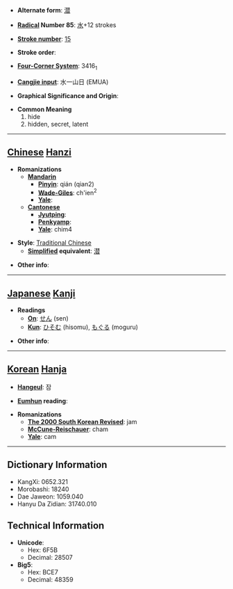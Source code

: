 * '''Alternate form''': [[潜]]

* '''[[Wiktionary:Chinese radical index| Radical]] Number 85''': [[Wiktionary:Chinese radical index 水|水]]+12 strokes

* '''[[Wiktionary:Chinese total strokes index|Stroke number]]''': [[Wiktionary:Chinese total strokes index 15|15]]

* '''Stroke order''': 

* '''[[Wiktionary:Chinese four corner index|Four-Corner System]]''': 3416<sub>1</sub>

* '''[[Wiktionary:Chinese Cangjie index|Cangjie input]]''': 水一山日 (EMUA)

* '''Graphical Significance and Origin''': 

* '''Common Meaning'''
*#hide
*# hidden, secret, latent


----

== [[Chinese]] [[Hanzi]] ==

* '''Romanizations'''
** '''[[Mandarin]]'''
*** '''[[Pinyin]]''': qián (qian2)
*** '''[[Wade-Giles]]''': ch'ien<sup>2</sup>
*** '''[[Yale]]''': 
** '''[[Cantonese]]'''
*** '''[[Jyutping]]''':
*** '''[[Penkyamp]]''': 
*** '''[[Yale]]''': chim4

* '''Style''': [[Traditional Chinese]] 
** '''[[Simplified Chinese|Simplified]] equivalent''': [[潜]]

* '''Other info''': 

----

== [[Japanese]] [[Kanji]] ==

* '''Readings'''
** '''[[On]]''': [[せん]] (sen)
** '''[[Kun]]''': [[ひそむ]] (hisomu), [[もぐる]] (moguru)

* '''Other info''':  

----

== [[Korean]] [[Hanja]] ==

* '''[[Hangeul]]''': 잠

* '''[[Eumhun]] reading''': 

* '''Romanizations'''
** '''[[The 2000 South Korean Revised Romanization|The 2000 South Korean Revised]]''': jam
** '''[[McCune-Reischauer]]''': cham
** '''[[Yale]]''': cam

----

== Dictionary Information ==

* KangXi: 0652.321
* Morobashi: 18240
* Dae Jaweon: 1059.040
* Hanyu Da Zidian: 31740.010

== Technical Information ==

* '''Unicode''':
** Hex: 6F5B
** Decimal: 28507
* '''Big5''':
** Hex: BCE7
** Decimal: 48359